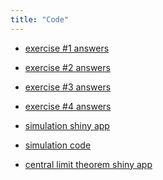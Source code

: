 ```yaml
---
title: "Code"
---
```


-   [exercise #1 answers](ex1answers2024.qmd)

-   [exercise #2 answers](ex2answers2024.qmd)

-   [exercise #3 answers](ex3answers2024.qmd)

-   [exercise #4 answers](ex4answers2024.qmd)

-   [simulation shiny app](https://clavedark.shinyapps.io/olssimulations/)

-   [simulation code](simulation_code2024.R)

-   [central limit theorem shiny app](https://clavedark.shinyapps.io/centrallimittheorem/)
